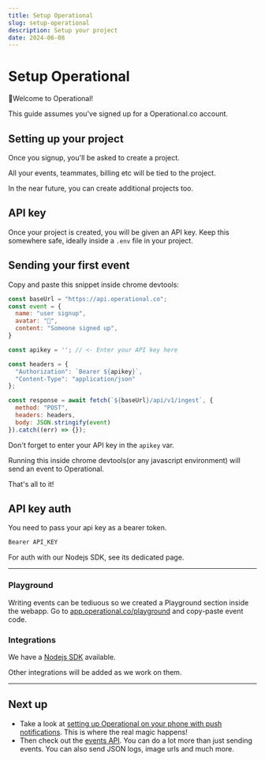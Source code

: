 ```yaml
---
title: Setup Operational
slug: setup-operational
description: Setup your project
date: 2024-06-08
---
```




# Setup Operational

👋Welcome to Operational!

This guide assumes you've signed up for a Operational.co account.

## Setting up your project

Once you signup, you'll be asked to create a project.

All your events, teammates, billing etc will be tied to the project.

In the near future, you can create additional projects too.

## API key

Once your project is created, you will be given an API key.
Keep this somewhere safe, ideally inside a `.env` file in your project.

## Sending your first event

Copy and paste this snippet inside chrome devtools:

```js
const baseUrl = "https://api.operational.co";
const event = {
  name: "user signup",
  avatar: "🤗",
  content: "Someone signed up",
}

const apikey = ''; // <- Enter your API key here

const headers = {
  "Authorization": `Bearer ${apikey}`,
  "Content-Type": "application/json"
};

const response = await fetch(`${baseUrl}/api/v1/ingest`, {
  method: "POST",
  headers: headers,
  body: JSON.stringify(event)
}).catch((err) => {});
```

Don't forget to enter your API key in the `apikey` var.

Running this inside chrome devtools(or any javascript environment) will send an event to Operational.

That's all to it!

## API key auth

You need to pass your api key as a bearer token.

```bash
Bearer API_KEY
```

For auth with our Nodejs SDK, see its dedicated page.

---

### Playground

Writing events can be tediuous so we created a Playground section inside the webapp. Go to [app.operational.co/playground](https://app.operational.co/playground) and copy-paste event code.

### Integrations

We have a [Nodejs SDK](https://www.npmjs.com/package/@operational.co/sdk) available.

Other integrations will be added as we work on them.

---

## Next up

- Take a look at [setting up Operational on your phone with push notifications](/manual/pwa). This is where the real magic happens!
- Then check out the [events API](/api/introduction). You can do a lot more than just sending events. You can also send JSON logs, image urls and much more.



